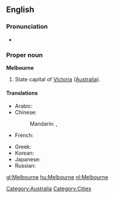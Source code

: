 ==English==

===Pronunciation===
* {{IPA|/mɛlbən̩/}}

===Proper noun===
{{wikipedia}}
'''Melbourne'''

# State capital of [[Victoria]] ([[Australia]]).

====Translations====
{{trans-top|city in Australia}}
* Arabic: {{t|ar|ملبورن|m|tr=melbórn, mélborn|sc=Arab}}
* Chinese:
*: Mandarin: {{t|zh|墨爾本|sc=Hani}},  {{t|zh|墨尔本|tr=Mò'ěrběn|sc=Hani}}
* French: {{t-|fr|Melbourne}}
{{trans-mid}}
* Greek: {{t-|el|Μελβούρνη|f|tr=Melvoúrni|sc=Grek}}
* Korean: {{t|ko|멜버른|tr=Melbeoreun|sc=Kore}}
* Japanese: {{t|ja|メルボルン|tr=Meruborun|sc=Jpan}}
* Russian: {{t|ru|Мельбурн|m|tr=Mél’burn|sc=Cyrl}}
{{trans-bottom}}

[[Category:Australia]]
[[Category:Cities]]

[[gl:Melbourne]]
[[hu:Melbourne]]
[[nl:Melbourne]]